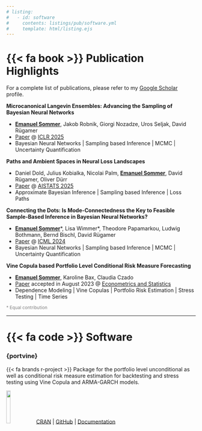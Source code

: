 ```yaml
---
# listing:
#   - id: software
#     contents: listings/pub/software.yml
#     template: html/listing.ejs
---
```


# {{< fa book >}} Publication Highlights

For a complete list of publications, please refer to my [Google Scholar](https://scholar.google.com/citations?user=qa2P1tYAAAAJ&hl=en) profile.

**Microcanonical Langevin Ensembles: Advancing the Sampling of Bayesian Neural Networks**

- [**Emanuel Sommer**](../about/index.qmd), Jakob Robnik, Giorgi Nozadze, Uros Seljak, David Rügamer
- [Paper](https://arxiv.org/abs/2502.06335) \@ [ICLR 2025](https://iclr.cc/)
- Bayesian Neural Networks \| Sampling based Inference \| MCMC \| Uncertainty Quantification

**Paths and Ambient Spaces in Neural Loss Landscapes**

- Daniel Dold, Julius Kobialka, Nicolai Palm, [**Emanuel Sommer**](../about/index.qmd), David Rügamer, Oliver Dürr
- [Paper](https://arxiv.org/abs/2503.03382) \@ [AISTATS 2025](https://aistats.org/aistats2025/)
- Approximate Bayesian Inference \| Sampling based Inference \| Loss Paths

**Connecting the Dots: Is Mode-Connectedness the Key to Feasible Sample-Based Inference in Bayesian Neural Networks?**

- [**Emanuel Sommer**](../about/index.qmd)\*, Lisa Wimmer\*, Theodore Papamarkou, Ludwig Bothmann, Bernd Bischl, David Rügamer
- [Paper](https://proceedings.mlr.press/v235/sommer24a.html) \@ [ICML 2024](https://icml.cc/)
- Bayesian Neural Networks \| Sampling based Inference \| MCMC \| Uncertainty Quantification

**Vine Copula based Portfolio Level Conditional Risk Measure Forecasting**

- [**Emanuel Sommer**](../about/index.qmd), Karoline Bax, Claudia Czado
- [Paper](https://doi.org/10.1016/j.ecosta.2023.08.002) accepted in August 2023 \@ [Econometrics and Statistics](https://www.sciencedirect.com/journal/econometrics-and-statistics)
- Dependence Modeling \| Vine Copulas \| Portfolio Risk Estimation \| Stress Testing \| Time Series 


<span style="font-size: smaller; color: grey;">* Equal contribution</span>

------------------------------------------------------------------------

# {{< fa code >}} Software

### {portvine} 

{{< fa brands r-project >}} Package for the portfolio level unconditional as well as conditional risk measure estimation for backtesting and stress testing using Vine Copula and ARMA-GARCH models.

![](../images/projects/portvine_logo.png){fig-align="left" width="15%"}
[CRAN](https://cloud.r-project.org/package=portvine) \| [GitHub](https://github.com/EmanuelSommer/portvine) \| [Documentation](https://emanuelsommer.github.io/portvine/)

<!-- :::{#software} -->

<!-- ::: -->
